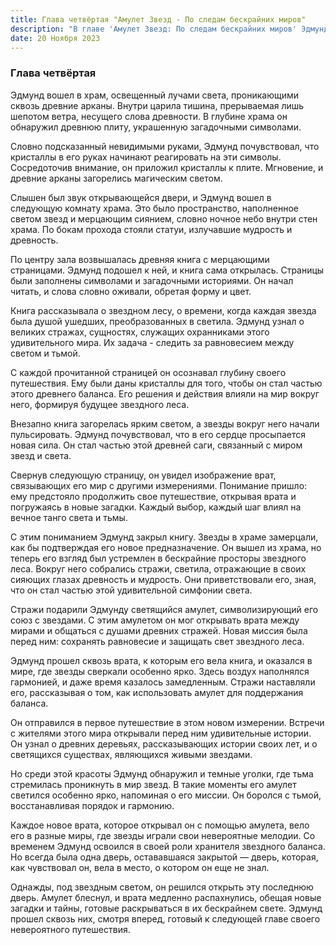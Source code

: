 ```yaml
---
title: Глава четвёртая "Амулет Звезд - По следам бескрайних миров"
description: "В главе 'Амулет Звезд: По следам бескрайних миров' Эдмунд раскрывает последнюю дверь, открывающую вратам великих тайн. Светящийся амулет ведет его сквозь миры, где каждый шаг приносит новые открытия и вызовы, раскрывая истинное предназначение хранителя звездного баланса."
date: 20 Ноября 2023
---
```


### Глава четвёртая

Эдмунд вошел в храм, освещенный лучами света, проникающими сквозь древние арканы. Внутри царила тишина, прерываемая лишь шепотом ветра, несущего слова древности. В глубине храма он обнаружил древнюю плиту, украшенную загадочными символами.

Словно подсказанный невидимыми руками, Эдмунд почувствовал, что кристаллы в его руках начинают реагировать на эти символы. Сосредоточив внимание, он приложил кристаллы к плите. Мгновение, и древние арканы загорелись магическим светом.

Слышен был звук открывающейся двери, и Эдмунд вошел в следующую комнату храма. Это было пространство, наполненное светом звезд и мерцающим сиянием, словно ночное небо внутри стен храма. По бокам прохода стояли статуи, излучавшие мудрость и древность.

По центру зала возвышалась древняя книга с мерцающими страницами. Эдмунд подошел к ней, и книга сама открылась. Страницы были заполнены символами и загадочными историями. Он начал читать, и слова словно оживали, обретая форму и цвет.

Книга рассказывала о звездном лесу, о времени, когда каждая звезда была душой ушедших, преобразованных в светила. Эдмунд узнал о великих стражах, сущностях, служащих охранниками этого удивительного мира. Их задача - следить за равновесием между светом и тьмой.

С каждой прочитанной страницей он осознавал глубину своего путешествия. Ему были даны кристаллы для того, чтобы он стал частью этого древнего баланса. Его решения и действия влияли на мир вокруг него, формируя будущее звездного леса.

Внезапно книга загорелась ярким светом, а звезды вокруг него начали пульсировать. Эдмунд почувствовал, что в его сердце просыпается новая сила. Он стал частью этой древней саги, связанный с миром звезд и света.

Свернув следующую страницу, он увидел изображение врат, связывающих его мир с другими измерениями. Понимание пришло: ему предстояло продолжить свое путешествие, открывая врата и погружаясь в новые загадки. Каждый выбор, каждый шаг влиял на вечное танго света и тьмы.

С этим пониманием Эдмунд закрыл книгу. Звезды в храме замерцали, как бы подтверждая его новое предназначение. Он вышел из храма, но теперь его взгляд был устремлен в бескрайние просторы звездного леса. Вокруг него собрались стражи, светила, отражающие в своих сияющих глазах древность и мудрость. Они приветствовали его, зная, что он стал частью этой удивительной симфонии света.

Стражи подарили Эдмунду светящийся амулет, символизирующий его союз с звездами. С этим амулетом он мог открывать врата между мирами и общаться с душами древних стражей. Новая миссия была перед ним: сохранять равновесие и защищать свет звездного леса.

Эдмунд прошел сквозь врата, к которым его вела книга, и оказался в мире, где звезды сверкали особенно ярко. Здесь воздух наполнялся гармонией, и даже время казалось замедленным. Стражи наставляли его, рассказывая о том, как использовать амулет для поддержания баланса.

Он отправился в первое путешествие в этом новом измерении. Встречи с жителями этого мира открывали перед ним удивительные истории. Он узнал о древних деревьях, рассказывающих истории своих лет, и о светящихся существах, являющихся живыми звездами.

Но среди этой красоты Эдмунд обнаружил и темные уголки, где тьма стремилась проникнуть в мир звезд. В такие моменты его амулет светился особенно ярко, напоминая о его миссии. Он боролся с тьмой, восстанавливая порядок и гармонию.

Каждое новое врата, которое открывал он с помощью амулета, вело его в разные миры, где звезды играли свои невероятные мелодии. Со временем Эдмунд освоился в своей роли хранителя звездного баланса. Но всегда была одна дверь, остававшаяся закрытой — дверь, которая, как чувствовал он, вела в место, о котором он еще не знал.

Однажды, под звездным светом, он решился открыть эту последнюю дверь. Амулет блеснул, и врата медленно распахнулись, обещая новые загадки и тайны, готовые раскрываться в их бескрайнем свете. Эдмунд прошел сквозь них, смотря вперед, готовый к следующей главе своего невероятного путешествия.
